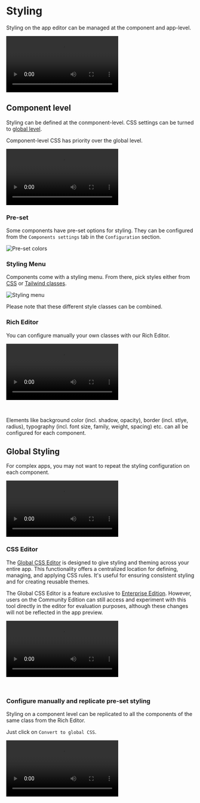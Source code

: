 
# Styling

Styling on the app editor can be managed at the component and app-level.

<video
    className="border-2 rounded-xl object-cover w-full h-full dark:border-gray-800"
    autoPlay
    controls
    src="/videos/app_styling.mp4"
/>

## Component level

Styling can be defined at the conmponent-level. CSS settings can be turned to [global level](#global-styling).

Component-level CSS has priority over the global level.

<video
    className="border-2 rounded-xl object-cover w-full h-full dark:border-gray-800"
    controls
    src="/videos/styling_component.mp4"
/>

### Pre-set

Some components have pre-set options for styling. They can be configured from the `Components settings` tab in the `Configuration` section.

![Pre-set colors](../../assets/apps/8_app_styling/pre_set_colors.png.webp)

### Styling Menu

Components come with a styling menu. From there, pick styles either from [CSS](https://www.w3schools.com/html/html_css.asp) or [Tailwind classes](https://tailwind.build/classes).

![Styling menu](../../assets/apps/8_app_styling/styling_menu.png.webp)

Please note that these different style classes can be combined.

### Rich Editor

You can configure manually your own classes with our Rich Editor.

<video
    className="border-2 rounded-xl object-cover w-full h-full dark:border-gray-800"
    controls
    src="/videos/rich_editor.mp4"
/>

<br/>

Elements like background color (incl. shadow, opacity), border (incl. stlye, radius), typography (incl. font size, family, weight, spacing) etc. can all be configured for each component.

## Global Styling

For complex apps, you may not want to repeat the styling configuration on each component.

<video
    className="border-2 rounded-xl object-cover w-full h-full dark:border-gray-800"
    controls
    src="/videos/global_styling.mp4"
/>

### CSS Editor

The [Global CSS Editor](../../misc/15_css_editor/index.md) is designed to give styling and theming across your entire app. This functionality offers a centralized location for defining, managing, and applying CSS rules. It's useful for ensuring consistent styling and for creating reusable themes.

The Global CSS Editor is a feature exclusive to [Enterprise Edition](../../misc/7_plans_details/index.mdx). However, users on the Community Edition can still access and experiment with this tool directly in the editor for evaluation purposes, although these changes will not be reflected in the app preview.

<video
  className="border-2 rounded-xl object-cover w-full h-full dark:border-gray-800"
  controls
  src="/videos/global-css.mp4"
/>

<br/>

<div class="grid grid-cols-2 gap-2 my-4">
	<DocCard
		title="CSS Editor"
		description="The Global CSS Editor is designed to give styling and theming across your entire app."
		href="/docs/misc/css_editor"
		color="orange"
	/>
</div>

### Configure manually and replicate pre-set styling

Styling on a component level can be replicated to all the components of the same class from the Rich Editor.

Just click on `Convert to global CSS`.

<video
    className="border-2 rounded-xl object-cover w-full h-full dark:border-gray-800"
    controls
    src="/videos/copy_style_global_css.mp4"
/>